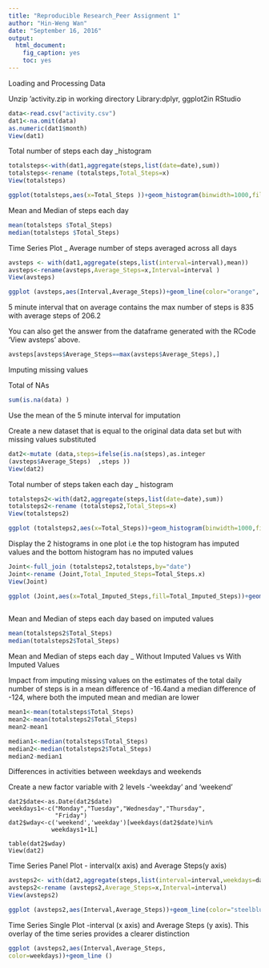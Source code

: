 ```yaml
---
title: "Reproducible Research_Peer Assignment 1"
author: "Hin-Weng Wan"
date: "September 16, 2016"
output: 
  html_document: 
    fig_caption: yes
    toc: yes
---
```

Loading and Processing Data

Unzip 'activity.zip in working directory
Library:dplyr, ggplot2in RStudio

```r
data<-read.csv("activity.csv")
dat1<-na.omit(data) 
as.numeric(dat1$month) 
View(dat1) 

```
Total number of steps each day _histogram

```r
totalsteps<-with(dat1,aggregate(steps,list(date=date),sum))
totalsteps<-rename (totalsteps,Total_Steps=x) 
View(totalsteps) 

ggplot(totalsteps,aes(x=Total_Steps ))+geom_histogram(binwidth=1000,fill="red") 

```
Mean and Median of steps each day

```r
mean(totalsteps $Total_Steps) 
median(totalsteps $Total_Steps) 

```
Time Series Plot _ Average number of steps averaged across all days

```r
avsteps <- with(dat1,aggregate(steps,list(interval=interval),mean)) 
avsteps<-rename(avsteps,Average_Steps=x,Interval=interval )
View(avsteps) 

ggplot (avsteps,aes(Interval,Average_Steps))+geom_line(color="orange", size=0.8) + labs(title ="Time Series_5 min interval") 

``` 
5 minute interval that on average contains the max number of steps is 835 with average steps of 206.2 

You can also get the answer from the dataframe generated with the RCode 'View avsteps' above. 

```r
avsteps[avsteps$Average_Steps==max(avsteps$Average_Steps),]

```
Imputing missing values

Total of NAs

```r
sum(is.na(data) )

```
Use the mean of the 5 minute interval for imputation

Create a new dataset that is equal to the original data data set but with missing values substituted

```r
dat2<-mutate (data,steps=ifelse(is.na(steps),as.integer
(avsteps$Average_Steps)  ,steps )) 
View(dat2)    

```
Total number of steps taken each day _ histogram

```r
totalsteps2<-with(dat2,aggregate(steps,list(date=date),sum)) 
totalsteps2<-rename (totalsteps2,Total_Steps=x) 
View(totalsteps2) 

ggplot (totalsteps2,aes(x=Total_Steps))+geom_histogram(binwidth=1000,fill="purple") 

```
Display the 2 histograms in one plot i.e the top histogram has imputed values and the bottom histogram has no imputed values

```r
Joint<-full_join (totalsteps2,totalsteps,by="date")  
Joint<-rename (Joint,Total_Imputed_Steps=Total_Steps.x)  
View(Joint) 

ggplot (Joint,aes(x=Total_Imputed_Steps,fill=Total_Imputed_Steps))+geom_histogram(binwidth=100000)+scale_size_identity()+facet_wrap(~Total_Imputed_Steps ,nrow=2,"free_x")  
 
```
Mean and Median of steps each day based on imputed values
```r
mean(totalsteps2$Total_Steps) 
median(totalsteps2$Total_Steps) 

```
Mean and Median of steps each day _ Without Imputed Values vs With Imputed Values

Impact from imputing missing values on the estimates of the total daily number of steps is in a mean difference of -16.4and a median difference of -124, where both the imputed mean and median are lower 

```r
mean1<-mean(totalsteps$Total_Steps) 
mean2<-mean(totalsteps2$Total_Steps) 
mean2-mean1

median1<-median(totalsteps$Total_Steps) 
median2<-median(totalsteps2$Total_Steps) 
median2-median1

```
Differences in activities between weekdays and weekends

Create a new factor variable with 2 levels -'weekday' and 
'weekend'

```r.weekday
dat2$date<-as.Date(dat2$date) 
weekdays1<-c("Monday","Tuesday","Wednesday","Thursday",
             "Friday")
dat2$wday<-c('weekend','weekday')[weekdays(dat2$date)%in%
            weekdays1+1L] 

table(dat2$wday) 
View(dat2) 

```
Time Series Panel Plot - interval(x axis) and Average Steps(y axis)

```r
avsteps2<- with(dat2,aggregate(steps,list(interval=interval,weekdays=dat2$wday),mean) )  
avsteps2<-rename (avsteps2,Average_Steps=x,Interval=interval)
View(avsteps2) 

ggplot (avsteps2,aes(Interval,Average_Steps))+geom_line(color="steelblue")+facet_wrap(~weekdays,nrow=2) 

```
Time Series Single Plot -interval (x axis) and Average Steps (y axis). This overlay of the time series provides a clearer distinction

```r
ggplot (avsteps2,aes(Interval,Average_Steps, 
color=weekdays))+geom_line () 

```
